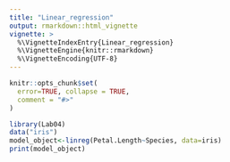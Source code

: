 ```yaml
---
title: "Linear_regression"
output: rmarkdown::html_vignette
vignette: >
  %\VignetteIndexEntry{Linear_regression}
  %\VignetteEngine{knitr::rmarkdown}
  %\VignetteEncoding{UTF-8}
---
```


```r
knitr::opts_chunk$set(
  error=TRUE, collapse = TRUE,
  comment = "#>"
)
```

```r
library(Lab04)
data("iris")
model_object<-linreg(Petal.Length~Species, data=iris)
print(model_object)
```







